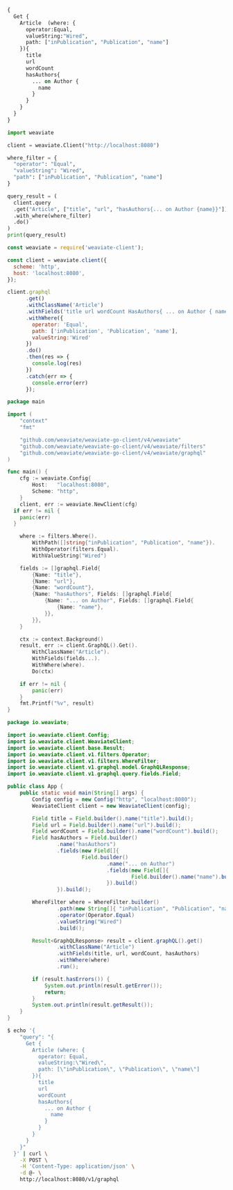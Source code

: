 
<Tabs groupId="languages">
<TabItem value="graphql" label="GraphQL">

```graphql
{
  Get {
    Article  (where: {
      operator:Equal,
      valueString:"Wired",
      path: ["inPublication", "Publication", "name"]
    }){
      title
      url
      wordCount
      hasAuthors{
        ... on Author {
          name
        }
      }
    }
  }
}
```

</TabItem>
<TabItem value="py" label="Python">

```python
import weaviate

client = weaviate.Client("http://localhost:8080")

where_filter = {
  "operator": "Equal",
  "valueString": "Wired",
  "path": ["inPublication", "Publication", "name"]
}

query_result = (
  client.query
  .get("Article", ["title", "url", "hasAuthors{... on Author {name}}"])
  .with_where(where_filter)
  .do()
)
print(query_result)
```

</TabItem>
<TabItem value="js" label="JavaScript">

```js
const weaviate = require('weaviate-client');

const client = weaviate.client({
  scheme: 'http',
  host: 'localhost:8080',
});

client.graphql
      .get()
      .withClassName('Article')
      .withFields('title url wordCount HasAuthors{ ... on Author { name }}')
      .withWhere({
        operator: 'Equal',
        path: ['inPublication', 'Publication', 'name'],
        valueString:'Wired'
      })
      .do()
      .then(res => {
        console.log(res)
      })
      .catch(err => {
        console.error(err)
      });
```

</TabItem>
<TabItem value="go" label="Go">

```go
package main

import (
	"context"
	"fmt"

	"github.com/weaviate/weaviate-go-client/v4/weaviate"
	"github.com/weaviate/weaviate-go-client/v4/weaviate/filters"
	"github.com/weaviate/weaviate-go-client/v4/weaviate/graphql"
)

func main() {
	cfg := weaviate.Config{
		Host:   "localhost:8080",
		Scheme: "http",
	}
	client, err := weaviate.NewClient(cfg)
  if err != nil {
    panic(err)
  }

	where := filters.Where().
		WithPath([]string{"inPublication", "Publication", "name"}).
		WithOperator(filters.Equal).
		WithValueString("Wired")

	fields := []graphql.Field{
		{Name: "title"},
		{Name: "url"},
		{Name: "wordCount"},
		{Name: "hasAuthors", Fields: []graphql.Field{
			{Name: "... on Author", Fields: []graphql.Field{
				{Name: "name"},
			}},
		}},
	}

	ctx := context.Background()
	result, err := client.GraphQL().Get().
		WithClassName("Article").
		WithFields(fields...).
		WithWhere(where).
		Do(ctx)

	if err != nil {
		panic(err)
	}
	fmt.Printf("%v", result)
}
```

</TabItem>
<TabItem value="java" label="Java">

```java
package io.weaviate;

import io.weaviate.client.Config;
import io.weaviate.client.WeaviateClient;
import io.weaviate.client.base.Result;
import io.weaviate.client.v1.filters.Operator;
import io.weaviate.client.v1.filters.WhereFilter;
import io.weaviate.client.v1.graphql.model.GraphQLResponse;
import io.weaviate.client.v1.graphql.query.fields.Field;

public class App {
    public static void main(String[] args) {
        Config config = new Config("http", "localhost:8080");
        WeaviateClient client = new WeaviateClient(config);

        Field title = Field.builder().name("title").build();
        Field url = Field.builder().name("url").build();
        Field wordCount = Field.builder().name("wordCount").build();
        Field hasAuthors = Field.builder()
                .name("hasAuthors")
                .fields(new Field[]{
                        Field.builder()
                                .name("... on Author")
                                .fields(new Field[]{
                                        Field.builder().name("name").build()
                                }).build()
                }).build();

        WhereFilter where = WhereFilter.builder()
                .path(new String[]{ "inPublication", "Publication", "name" })
                .operator(Operator.Equal)
                .valueString("Wired")
                .build();

        Result<GraphQLResponse> result = client.graphQL().get()
                .withClassName("Article")
                .withFields(title, url, wordCount, hasAuthors)
                .withWhere(where)
                .run();

        if (result.hasErrors()) {
            System.out.println(result.getError());
            return;
        }
        System.out.println(result.getResult());
    }
}
```

</TabItem>
<TabItem value="curl" label="Curl">

```bash
$ echo '{
    "query": "{
      Get {
        Article (where: {
          operator: Equal,
          valueString:\"Wired\",
          path: [\"inPublication\", \"Publication\", \"name\"]
        }){
          title
          url
          wordCount
          hasAuthors{
            ... on Author {
              name
            }
          }
        }
      }
    }"
  }' | curl \
    -X POST \
    -H 'Content-Type: application/json' \
    -d @- \
    http://localhost:8080/v1/graphql
```

</TabItem>
</Tabs>
